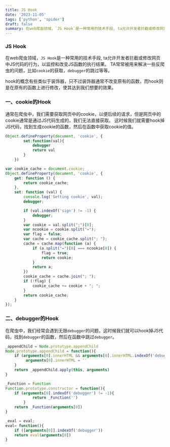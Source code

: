 ```yaml
---
title: JS Hook
date: '2023-11-05'
tags: ['python', 'spider']
draft: false
summary: 在web爬虫领域，`JS Hook`是一种常用的技术手段, ta允许开发者拦截或修改网页中JS代码的行为，以监控和改变JS函数的执行结果。
---
```


### JS Hook

在web爬虫领域，`JS Hook`是一种常用的技术手段, ta允许开发者拦截或修改网页中JS代码的行为，以监控和改变JS函数的执行结果。
TA常常被用来解决一些反爬虫的问题，比如`cookie`的获取，`debugger`的跳过等等。


hook的概念有些类似于装饰器，只不过装饰器通常不改变原有的函数，而hook则是在原有的函数上进行修改，使其达到我们想要的效果。

### 一、cookie的Hook

通常在爬虫中，我们需要获取网页中的cookie，以便后续的请求，但是网页中的cookie通常是通过JS代码生成的，我们无法直接获取。
这时候我们就需要hook掉JS代码，找到生成cookie的函数，然后在函数中获取cookie的值。

```jsx
Object.defineProperty(document, 'cookie', {
        set:function(val){
            debugger
            return val
        }
    })
```

```jsx
var cookie_cache = document.cookie;
Object.defineProperty(document, 'cookie', {
    get: function () {
        return cookie_cache;
    },
    set: function (val) {
        console.log('Setting cookie', val);
        debugger;

        if (val.indexOf('sign') != -1) {
            debugger;
        }
        var cookie = val.split(";")[0];
        var ncookie = cookie.split("=");
        var flag = false;
        var cache = cookie_cache.split("; ");
        cache = cache.map(function (a) {
            if (a.split("=")[0] === ncookie[0]) {
                flag = true;
                return cookie;
            }
            return a;
        })
        cookie_cache = cache.join("; ");
        if (!flag) {
            cookie_cache += cookie + "; ";
        }
        return cookie_cache;
    }
});
```

### 二、debugger的Hook
在爬虫中，我们经常会遇到无限`debugger`的问题，这时候我们就可以hook掉JS代码，找到`debugger`的函数，然后在函数中跳过`debugger`。

```jsx
_appendChild = Node.prototype.appendChild
Node.prototype.appendChild = function(){
    if (arguments[0].innerHTML && arguments[0].innerHTML.indexOf('debugger') != -1){
         arguments[0].innerHTML = ''
    }
    return _appendChild.apply(this, arguments)
}
```

```jsx
_Function = Function
Function.prototype.constructor = function(){
    if (arguments[0].indexOf('debugger') != -1){
            return _Function('')
        }
    return _Function(arguments[0])
}
```

```jsx
_eval = eval;
eval= function(){
    if ([arguments[0]].indexOf('debugger'))
    return eval(arguments[0])
}
```
